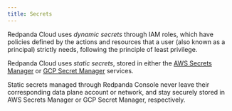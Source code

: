 ```yaml
---
title: Secrets
---
```


<head>
    <meta name="title" content="Redpanda Cloud Secrets  | Redpanda Docs"/>
    <meta name="description" content="Learn how Redpanda Cloud manages secrets."/>
    <link rel="canonical" href="https://docs.redpanda.com/docs/deploy/deployment-option/cloud/security/cloud-security-architecture/secrets/" />
</head>

Redpanda Cloud uses _dynamic secrets_ through IAM roles, which
have policies defined by the actions and resources that a user (also
known as a principal) strictly needs, following the principle of least privilege.

Redpanda Cloud uses _static secrets_, stored in either the
[AWS Secrets Manager](https://aws.amazon.com/secrets-manager/) or
[GCP Secret Manager](https://cloud.google.com/secret-manager) services.

Static secrets managed through Redpanda Console never leave their corresponding
data plane account or network, and stay securely stored in AWS Secrets Manager or
GCP Secret Manager, respectively.
